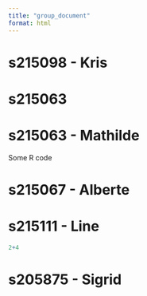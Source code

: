 ```yaml
---
title: "group_document"
format: html
---
```


# s215098 - Kris

# s215063

# s215063 - Mathilde

Some R code

# s215067 - Alberte

# s215111 - Line

```r
2+4
```

# s205875 - Sigrid
